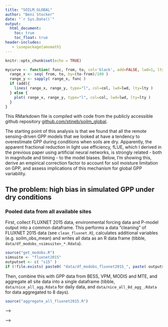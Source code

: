 ```yaml
---
title: "SOILM_GLOBAL"
author: "Beni Stocker"
date: "`r Sys.Date()`"
output:
  html_document:
    toc: true
    toc_float: true
header-includes:
   - \usepackage{amsmath}
---
```


```r
knitr::opts_chunk$set(echo = TRUE)
```

```r
mycurve <- function( func, from, to, col='black', add=FALSE, lwd=1, lty=1 ){
  range_x <- seq( from, to, by=(to-from)/100 )
  range_y <- sapply( range_x, func )
  if (add){
    lines( range_x, range_y, type="l", col=col, lwd=lwd, lty=lty )
  } else {
    plot( range_x, range_y, type="l", col=col, lwd=lwd, lty=lty )
  }
}

```

This RMarkdown file is compiled with code from the publicly accessible github repository [github.com/stineb/soilm_global](https://github.com/stineb/soilm_global).

The starting point of this analysis is that we found that all the remote sensing-driven GPP models that we looked at have a tendency to overestimate GPP during conditions when soils are dry. Apparently, the apparent fractional reduction in light use efficiency, fLUE, which I derived in the previous paper using artificial neural networks, is strongly related - both in magnitude and timing - to the model biases. Below, I'm showing this, derive an empirical correction factor to account for soil moisture limitation on GPP, and assess implications of this mechanism for global GPP variability. 

## **The problem**: high bias in simulated GPP under dry conditions

### Pooled data from all available sites

First, collect FLUXNET 2015 data, environmental forcing data and P-model output into a common dataframe. This performs a data "cleaning" of FLUXNET 2015 data (see `clean_fluxnet.R`), calculates additional variables (e.g. soilm_obs_mean) and writes all data as an R data frame (tibble, `data/df_modobs_<simsuite>_*.Rdata`).
```r
source("get_modobs.R")
simsuite <- "fluxnet2015"
outputset <- c( "s15" )
if (!file.exists( paste0( "data/df_modobs_fluxnet2015_", paste( outputset, collapse="_"), "_with_SWC_v4.Rdata" ) ) ) get_modobs( simsuite = simsuite, outputset = outputset )
```

Then, combine this with GPP data from BESS, VPM, MODIS and MTE, and aggregate all site data into a single dataframe (tibble, `data/nice_all_agg.Rdata` for daily data, and `data/nice_all_8d_agg_.Rdata` for data aggregated to 8 days).
```r
source("aggregate_all_fluxnet2015.R")
```

<!-- After pooling all data and calculating the bias of simulated GPP from different products (P-model, MODIS MOD17A2H GPP, FLUXCOM MTE) as the ratio of modelled over observed, the problem becomes evident (see boxplots below). There is a systematic relationship between the bias and soil dryness. This ratio is always higher under dry conditions (daily AET/PET>0.5) than under well-watered. It's a bit weird for FLUXCOM MTE and MODIS, where there is a substantial negative bias under well-watered conditions, but no bias under dry conditions - just all shifted to too low simulated GPP. The P-model is better behaved, having no bias under well-watered conditions, but a tendency to an increasingly high positive bias with declining daily AET/PET and soil moisture values (calculated using the SPLASH model).  The same is true for MTE and MODIS GPP, although the pattern is not as clear (not shown). Here the P-model is driven using EVI for quantifying fAPAR. This is arguably implausible. We are working on a re-calibration of the light utilisation parameter in the P-model in combination with actual fAPAR data which has generally higher values than EVI. -->
<!-- ```{r plot_all, fig.width=5, fig.height=4, eval=TRUE, message=FALSE, warning=FALSE} -->
<!-- source("plot_bias_all.R") -->
<!-- ``` -->

<!-- ### Pooled data from soil moisture focus sites -->

<!-- For a subset of the FLUXNET Tier 1 sites, a clear soil moisture control on light use efficiency is evident from the parallel CO2 flux, VPD, and and soil moisture data. These sites were used in the paper we have submitted and allow us here to investigate the bias in GPP model predictions to be related to the degree of soil moisture limitation. The latter is quantified by fLUE, the fractional of light use efficiency reduction due to soil moisture. -->

<!-- First, aggregate data for the subset of these 71 sites only. This also reads originally downloaded MODIS GPP files and saves data for each site as Rdata files. -->
<!-- ```{r aggregate_nn, warning=FALSE, eval=FALSE} -->
<!-- source("aggregate_nn_fluxnet2015.R") -->
<!-- ``` -->

<!-- Then align data along the start of "fLUE droughts". This also aggregates across drought events for each site and thereby quantifies the mean course of variables through drought events (not shown). Furthermore, this retains only datapoints that are either 20 days before the onset of a drought or during droughts and thereby allows us to focus on model bias associated with soil dryness. This uses only data with successcode 1, i.e. where a certain minimum number of days in the data were classified as *fLUE drought* in Stocker et al. (subm.). -->
<!-- ```{r align, warning=FALSE, eval=FALSE} -->
<!-- source("execute_reshape_align_nn_fluxnet2015.R") -->
<!-- ``` -->
<!-- For all GPP models, this shows a clear relationship between the apparent fractional reduction in light use efficiency (fLUE) and the model bias. Here, the ratio of observed-to-modelled is shown along the y-axes, indicating by how much modelled GPP would have to be scaled in order to match observations.  The straight red line is the 1:1 line and the fact that points cluster along it indicates that soil moisture effects on LUE are the dominant factor underlying model bias. Colors indicate the density of points. Small boxes with horizontal red lines show the most frequent value from a kernel density within fLUE bins and the vertical extent of the boxes the range of values where the kernel density lies above half its peak. The boxes to the right of each plot represent model bias (median, IQR) during the 20 days before fLUE drought onset. -->

<!-- ```{r plot_bias, eval=TRUE, message=FALSE, warning=FALSE} -->
<!-- source("plot_bias_nn.R") -->
<!-- ``` -->


<!-- ## **The solution**: Fitting an empirical soil moisture stress function -->
<!-- As documented above, there is a systematic bias of several remote-sensing based GPP models during droughts and this bias is strongly related, both in magnitude and timing, to the apparent effects of soil moisture on light use efficiency. These apparents effects are quantified by 'fLUE', derived with artificial neural networks as described in Stocker et al. (subm.). In addition, we found in Stocker et al. (subm.) that the sensitivity of LUE to progressive soil dryness is related to the mean aridity at the site. I.e., the dryness-related decline in LUE is particularly strong at the driest sites (mostly deserts, grasslands, savannahs), whereas sites at intermediate aridity (mostly mediterranean) exhibit a smaller maximum reduction in LUE. -->

<!-- The functional form of fLUE (here termed $\varphi$) versus soil moisture ($\theta$) is suggestive of a quadratic function that attains 1 for soil moisture above a certain threshold $\theta_0$ and held at 1 for soil moisture values above that (see Fig. 7 in Stocker et al., subm.), and has a y-axis intersect ($\varphi_0$) related to mean annual AET/PET, (see Fig. 9 in Stocker et al., subm.). The latter reflects the relationship between soil dryness sensitivity of LUE and mean aridity of the site. This soil moisture stress function ($\varphi(\theta)$) is described by: -->
<!-- $$ -->
<!--     \varphi =  -->
<!-- \begin{cases} -->
<!--     \beta(\theta - \theta_0)^2 + 1,& \theta \leq \theta_0\\ -->
<!--     1,              & \theta > \theta_0 -->
<!-- \end{cases} -->
<!-- $$ -->
<!-- where the "curvature coefficient" $\beta$ is defined by the maximum LUE reduction ($\varphi_0$) at low soil moisture ($\theta$=0), leading to $\beta=(\varphi_0-1)/\theta_0^2$. $\varphi_0$ is a linear function of the mean annual AET/PET, termed $\alpha$: -->
<!-- $$ -->
<!-- \varphi_0 = a + b \alpha -->
<!-- $$ -->


<!-- Here, I'm using these relationships to fit an empirical function that represents direct soil moisture effects on LUE.  -->

<!-- I tested several approaches to fit parameters $a$ and $b$. Best results were obtained by prescribing $\theta_0$ to 0.9 based on visual inspection of the functional form $\varphi(\theta)$ in Fig. 7 of Stocker et al. (subm.). To illustrate this, I document two approaches below. -->

<!-- ### Approach I: Fitting to fLUE -->

<!-- In the first step, a linear fit is derived between $\alpha$ at the respective site and $\varphi_0$, where $\varphi_0$ is derived from the data using the neural network method by Stocker et al. (subm.). This defines parameters $a$ and $b$, and hence $\beta$ in above equations. $\varphi_0$ is the mean fLUE in the lowest soil moisture quartile. This is identical to the linear regression of fLUE$_0$ to soil moisture shown in Stocker et al. (subm.) Fig. 9. -->
<!-- ```{r linearfit, message=FALSE, warning=FALSE, echo=FALSE} -->
<!-- library(dplyr) -->
<!-- load( "data/nice_nn_agg_lue_obs_evi.Rdata" )       # loads 'nice_agg' -->
<!-- ddf <- nice_agg -->
<!-- rm("nice_agg")  # rename to be a bit more concise -->

<!-- ## Use only sites where NN method worked (i.e. that had clear and identifiable soil moisture limitation) -->
<!-- successcodes <- read.csv( paste( myhome, "sofun/utils_sofun/analysis_sofun/fluxnet2015/successcodes.csv", sep="" ), as.is = TRUE ) -->
<!-- do.sites <- dplyr::filter( successcodes, successcode==1 | successcode==2 )$mysitename -->
<!-- ddf <- ddf %>% filter( mysitename %in% do.sites ) -->

<!-- ## Merge mean annual alpha (AET/PET) values into this dataframe -->
<!-- load( "../sofun/utils_sofun/analysis_sofun/fluxnet2015/data/alpha_fluxnet2015.Rdata" )  # loads 'df_alpha' -->
<!-- ddf <- ddf %>% left_join( rename( df_alpha, meanalpha=alpha ), by="mysitename" ) -->
<!-- source("get_linearfit.R") -->
<!-- source("plot_linearfit.R") -->

<!-- # usesites <- read.csv("use_biaseval.csv") %>% mutate( use_biaseval=ifelse(is.na(use_biaseval), FALSE, TRUE ) ) -->
<!-- linearfit  <- get_linearfit( filter( ddf, ratio_obs_mod_pmodel < 5 ), monthly=FALSE ) -->
<!-- plot_linearfit( linearfit ) -->
<!-- save( linearfit,  file="data/linearfit.Rdata" ) -->
<!-- ``` -->

<!-- In summary, this method derives the following fitting parameters: $a=$ `r round( coef( linearfit$linmod ), 2 )[1]` and $b=$ `r round( coef( linearfit$linmod ), 2 )[2]`. -->

<!-- Given the estimate of $\varphi_0$ as a function of $\alpha$ at each site, we can calculate the soil moisture stress function using daily varying soil moisture data and evaluate whether accounting for this resolves the bias of modelled GPP at low soil moisture. Here, I'm assessing this with GPP predictions from the P-model. -->
<!-- ```{r correct_linearfit, message=FALSE, warning=FALSE, echo=FALSE} -->
<!-- calc_flue_est_alpha <- function( x, alpha, apar, bpar, cpar, dpar ){ -->
<!--   flue0 <- apar + bpar * alpha -->
<!--   beta  <- (flue0 - 1.0) / (cpar - dpar)^2 -->
<!--   flue_est <- beta * (x - dpar)^2 + 1 -->
<!--   return( flue_est ) -->
<!-- } -->

<!-- ## add estimated fLUE to ddf -->
<!-- ddf <- ddf %>% mutate( flue_est = calc_flue_est_alpha( soilm_mean, alpha=meanalpha, apar=coef(linearfit$linmod)[1], bpar=coef(linearfit$linmod)[2], cpar=0.125, dpar=0.75 ) ) -->

<!-- ## evaluate bias~soil moisture -->
<!-- nbins <- 5 -->
<!-- binwidth <- 1/nbins -->
<!-- alphabins <- seq( from=0, to=1, by=binwidth ) -->
<!-- soilmbins <- seq( from=0, to=1, by=binwidth ) -->
<!-- ddf <- ddf %>% mutate( inalphabin = cut( as.numeric(alpha), breaks = alphabins ), insoilmbin = cut( as.numeric(soilm_mean), breaks = soilmbins ) ) -->

<!-- bp <- boxplot( log( bias_pmodel ) ~ insoilmbin, data=ddf, col="tomato", las=1, outline = FALSE, na.rm=TRUE, add=FALSE, at=(soilmbins[1:nbins]+1/nbins*0.3), boxwex=0.03, xlim=c(0,1), ylab="log of obs./mod.", xlab="soil moisture bins" ) -->
<!-- bp <- boxplot( log( bias_pmodel * flue_est ) ~ insoilmbin, data=ddf, col="royalblue3", las=1, outline = FALSE, na.rm=TRUE, add=TRUE, at=(soilmbins[1:nbins]+1/nbins*0.6), boxwex=0.03, axes=FALSE, xlim=c(0,1) ) -->
<!-- abline( h=0.0, lty=3 ) -->
<!-- legend("bottomleft", c("P-model", "P-model, corrected"), bty="n", fill=c("tomato", "royalblue3") ) -->
<!-- ``` -->

<!-- Above boxplot shows that the bias in predicted GPP is reduced but not resolved. Apparently, the predicted LUE reduction at low soil moisture is generally not strong enough. Therefore, I tried another method. -->

<!-- ### Approach II: Fitting to the model bias -->

<!-- In contrast to the method above, I'm fitting parameters $a$ and $b$ not to the maximum fLUE reduction, but directly to the bias in modelled versus observed GPP (for the P-model), i.e. to the ratio of observed over modelled GPP as a function of soil moisture. First, a quadratic function of the form described above (Eq. XXX) is fitted to the ratio of observed versus modelled GPP for each site individually. This yields a site-specific relationship of model bias with soil moisture and defines the maximum LUE reduction (or LUE correction) at low soil moisture ($\varphi_0$) for each site. Second, $\varphi_0$ is regressed to $\alpha$ as above. -->

<!-- ```{r get_linearfit2_ratio, warning=FALSE, message=FALSE, echo=FALSE} -->
<!-- ## load additional functions -->
<!-- source("get_linearfit2.R") -->
<!-- source("stress_quad_1sided.R") -->

<!-- ## Use fixed point (soil moisture) above which stress function is 1 (no stress) -->
<!-- x0_fix <- 0.9 -->
<!-- linearfit2 <- get_linearfit2( ddf, target="ratio_obs_mod_pmodel", monthly=FALSE, bin=FALSE, x0_fix=x0_fix ) -->
<!-- save( linearfit2, file="data/linearfit2_ratio.Rdata" ) -->
<!-- ``` -->

<!-- This generally leads to a stronger sensitivity to soil moisture across the whole aridity spectrum. Compare to the solid line to dashed line, where the solid line represents the regression from approach II and the dashed line from approach I. -->
<!-- ```{r plot_linearfit2_ratio, warning=FALSE, message=FALSE, echo=FALSE} -->
<!-- source("plot_linearfit2.R") -->

<!-- ## plot fLUE0 vs. mean alpha -->
<!-- plot_linearfit2( linearfit2, linearfit, df=ddf ) -->
<!-- ``` -->

<!-- This approach (II) effectively resolves the bias in P-model GPP predictions across even at very low soil moisture, as shown by the boxplots below (logarithm of observed over modelled in soil moisture bins). -->
<!-- ```{r correct_linearfit2_ratio, warning=FALSE, message=FALSE, echo=FALSE} -->
<!-- ## add estimated fLUE to ddf -->
<!-- ddf <- ddf %>% mutate( flue_est = stress_quad_1sided_alpha( soilm_mean, meanalpha, x0_fix, coef(linearfit2$linmod)[["(Intercept)"]], coef(linearfit2$linmod)[["meanalpha"]] ) ) -->

<!-- ## re-define bins for evaluation -->
<!-- nbins <- 5 -->
<!-- binwidth <- 1/nbins -->
<!-- alphabins <- seq( from=0, to=1, by=binwidth ) -->
<!-- soilmbins <- seq( from=0, to=1, by=binwidth ) -->
<!-- ddf <- ddf %>% mutate( inalphabin = cut( as.numeric(alpha), breaks = alphabins ), insoilmbin = cut( as.numeric(soilm_mean), breaks = soilmbins ) ) -->

<!-- ## plot boxplot: bias by soil moisture bin -->
<!-- bp1 <- boxplot( log( bias_pmodel ) ~ insoilmbin, data=ddf, col="tomato", las=1, outline = FALSE, na.rm=TRUE, add=FALSE, at=(soilmbins[1:nbins]+1/nbins*0.3), boxwex=0.05, xlim=c(0,1), ylab="log of obs./mod.", xlab="soil moisture bins"  ) -->
<!-- bp4 <- boxplot( log( bias_pmodel * flue_est ) ~ insoilmbin, data=ddf, col="springgreen3", las=1, outline = FALSE, na.rm=TRUE, add=TRUE, at=(soilmbins[1:nbins]+1/nbins*0.7), boxwex=0.05, axes=FALSE, xlim=c(0,1) ) -->
<!-- abline( h=0.0, lty=3 ) -->
<!-- legend("bottomleft", c("P-model", "P-model, corrected"), bty="n", fill=c("tomato", "springgreen3") ) -->
<!-- ``` -->

<!-- <!-- The following figures illustrate the empirical soil moisture stress function (red) and fLUE values at each site. Note that fLUE values themselves are not used for this fitting and that the y-axis intersect of the red curve is is a function of $\alpha$ at the site. --> -->

<!-- <!-- ![](fig/fit_to_bias_plot_per_site.pdf) --> -->

<!-- In summary, this method derives the following fitting parameters: $a=$ `r round( coef( linearfit2$linmod ), 2 )[1]` and $b=$ `r round( coef( linearfit2$linmod ), 2 )[2]` (`apar` and `bpar` in code below). This is the R code that implements this soil moisture stress function: -->
<!-- ```{r empirical_function, eval=FALSE} -->
<!-- stress_quad_1sided_alpha <- function( x, alpha, x0, apar, bpar ){ -->
<!-- 	y0 <- apar + bpar * alpha -->
<!-- 	beta <- (1 - y0) / x0^2 -->
<!--   outstress <- 1.0 - beta * ( x - x0 ) ^ 2 -->
<!--   outstress <- ifelse( x>x0, 1, outstress ) -->
<!--   return( outstress ) -->
<!-- } -->
<!-- ``` -->
<!-- Here, `x0` is set to 0.9. `alpha` is $\alpha$ (AET/PET, mean over daily values per site), and `x` is soil moisture. -->

<!-- ## **Implications** -->

<!-- After deriving an empirical correction function to remove the bias in the P-model during dry soil conditions, I applied this function (with $a$ and $b$ fitted using approach II) for global P-model simulations. Two simulations were carried out: -->

<!-- - `s0`: no additional soil moisture stress on GPP considered (original model version) -->
<!-- - `s1`: with additional soil moisture stress -->

<!-- Using P-model results, I am visualising the soil moisture effects on the mean GPP and its interannual variability. -->

<!-- ### Processing output files. -->
<!-- The following bash script uses CDO commands to derive statistics (mean, variance, relative variance) at the global and at the gridcell levels. -->
<!-- ```{r, eval=FALSE} -->
<!-- system( "./proc_nc_fields.sh" ) -->
<!-- ``` -->

<!-- ### Soil moisture reduction of mean annual GPP -->

<!-- ```{r map_effects_gpp_mean, echo=FALSE, warning=FALSE, message=FALSE} -->
<!-- source("map_effects_gpp_mean.R") -->
<!-- ``` -->

<!-- ### Soil moisture effect on variance in annual GPP  -->
<!-- ```{r map_effects_gpp_var, echo=FALSE, warning=FALSE, message=FALSE} -->
<!-- source("map_effects_gpp_var.R") -->
<!-- ``` -->

<!-- ### Soil moisture effect on relative variance in annual GPP  -->
<!-- Relative variance is the absolute variance divided by the mean. I'm quantifying the **amplification factor** ($A$) of the relative variance in annual GPP, quantified as: -->
<!-- $$ -->
<!-- A=\frac{\text{var}(GPP_{s1})\;\overline{GPP_{s0}}}{\text{var}(GPP_{s0})\;\overline{GPP_{s1}}} -->
<!-- $$ -->
<!-- ```{r map_effects_gpp_relvar, echo=FALSE, warning=FALSE, message=FALSE} -->
<!-- source("map_effects_gpp_relvar.R") -->
<!-- ``` -->

<!-- This shows that... -->

<!-- - Soil moisture effects on light use efficiency substantially reduce annual GPP. At the global level this is by around 15%.  -->
<!-- - Additionally accounting for soil moisture limitation drastically increases the relative variance of annual GPP at the gridcell level. Below are the quantiles of the amplification factor of relative variance, shown also on the map above (see inset: empirical cumulative distribution function of the amplification factor on log scale axes). -->

<!-- - Accounting for soil moisture effects increases variability in annual GPP especially in semi-arid regions. These are the dominant drivers of carbon cycle variability at global and annual scales. How is global variability affected? (see below) -->

<!-- The mean amplification is: -->
<!-- ```{r echo=FALSE} -->
<!-- load("data/ampl_relvar.Rdata") -->
<!-- print( paste( mean( vec )) ) -->
<!-- ``` -->

<!-- The quantiles of the amplification factor are: -->
<!-- ```{r echo=FALSE} -->
<!-- print( quantile( vec, probs=( c(0.5,0.75, 0.9, 0.95, 0.99, 0.999 ) ) ) ) -->
<!-- ``` -->
<!-- This is also illustrated by the inset in the previous plot which shows the empirical cumulative distribution function of the amplification factor $A$. -->

<!-- ### Implications for IAV of global GPP  -->
<!-- Next, I'm assessing the effect of the soil moisture correction for interannual variability in GPP. Analysis shown above shows that the at the gridcell level, variance in annual GPP is substantially enhanced by soil moisture effects. Does this translate into an enhancement of the variance in global GPP? -->

<!-- Here, using the P-model, $A$ at the global scale is calculated to be: -->
<!-- ```{r echo=FALSE} -->
<!-- nc <- nc_open( paste0( myhome, "/data/pmodel_fortran_output/gpp_pmodel_s0_RELVAR_GLOB.nc" ) ) -->
<!-- relvar_s0 <- ncvar_get( nc, varid="gpp" ) -->
<!-- nc_close(nc) -->

<!-- nc <- nc_open( paste0( myhome, "/data/pmodel_fortran_output/gpp_pmodel_s1_RELVAR_GLOB.nc" ) ) -->
<!-- relvar_s1 <- ncvar_get( nc, varid="gpp" ) -->
<!-- nc_close(nc) -->

<!-- print(relvar_s1/relvar_s0) -->
<!-- ``` -->
<!-- Hence, the relative variance (variance in global total annual GPP divided by its mean) does not increase. The contrary is the case: it even decreases slightly. How can this be understood? The suspicion is that this is the scale dependence, also found by Jung et al. (2017). This is investigated below. -->

<!-- #### Ahlstroem plot -->
<!-- First analysis, I quantified the "Ahlstroem-f" (see Eq. 1 in Ahlstroem et al., 2015). This index quantifies for each gridcell its contribution to global interannual variability. If it's positive, then the gridcell's variability is in sync with global anomalies, i.e. has a positive contribution to global anomalies - the bigger the value the bigger its contribution. If positive and negative values are equally frequent and big, they cancel each other out, leaving zero global interannual variability. It is defined as: -->
<!-- $$ -->
<!-- f_j = \frac{\sum_t \frac{x_{jt}|X_t|}{X_t}}{\sum_t |X_t|} -->
<!-- $$ -->
<!-- where $x_{jt}$ is the flux anomaly (departure from a long-term trend) for region $j$ at time $t$ (in years), and $X_t$ is the global flux anomaly, so that $X_t=\sum_j x_{jt}$. By this definition $f_j$ is the average relative anomaly $x_{jt}/X_t$ for region $j$, weighted with the absolute global anomaly $|X_t|$ (text copied from Ahlstroem et al., 2015). -->

<!-- Here, the flux anomaly $x_{jt}$ is the diference in detrended GPP from simulations `s1` and `s0`: -->
<!-- $$ -->
<!-- x_{jt} = \Delta\text{GPP}_{s0} - \Delta\text{GPP}_{s1} -->
<!-- $$ -->
<!-- where $\Delta\text{GPP}$ the annual anomaly from its mean linear trend over 1982-2011. -->

<!-- ```{r plot_ahlstroem, warning=FALSE, message=FALSE} -->
<!-- source("plot_ahlstroem.R") -->
<!-- ``` -->

<!-- This shows that Australia, sub-tropical southern Africa, and other red-colored regions are counteracted by blue-colored regions. Regional responses are becoming decoupledat scales of 10-20 degrees. This becomes even more evident by the analysis below: -->

<!-- #### Jung plot -->
<!-- To look at the spatial scale-dependence of the amplification factor, I did a similar analysis as in Jung et al. (2017). -->

<!-- First, create grid definition files for remapping with CDO. These are stored in `./grids/` as text files. -->
<!-- ```{r do_jung, warning=FALSE, eval=FALSE, message=FALSE} -->
<!-- source("define_grids.R") -->
<!-- source("regrid_jung.R") -->
<!-- ``` -->

<!-- Then evaluate the amplification of relative variance of annual GPP as a function of spatial resolution. -->
<!-- ```{r plot_jung, warning=FALSE, message=FALSE} -->
<!-- source("plot_jung.R") -->
<!-- ``` -->

<!-- This figure shows the amplification factor with the solid line as the mean, and shaded areas as the 1%/99%, 5%/95%, 10%/90%, and 25%/75% quantile ranges. Apparently, **the soil moisture-related amplification of relative variance in annual GPP is scale dependent.** (I'll have to think of more human-friendly words to describe this result). The bias of common remote-sensing based GPP estimates under dry conditions does not translate into an underestimation of the IAV of global GPP. However, at the smaller scales, IAV is drastically underestimated when not accounting for soil moisture effects. -->

<!-- For most gridcells (within the lower and upper quartiles), the amplification factor only starts to decline around 20 degrees. This reflects the spatial scale of the patterns in the Ahlstroem plot above. -->

<!-- ## Additional analyses -->

<!-- ### Distribution of variance in annual GPP -->
<!-- Considering that the remote-sensing driven GPP models (below termed RS-models) have a commong high bias related to soil moisture effects on LUE, I expected that these models should also have a tendency to underestimate variability at the gridcell level. But what's the reference? I compared them to DGVMs from the TRENDY bunch. -->

<!-- Below, I'm plotting the distribution of gridcell-level variance and relative variance in annual GPP for different models. 30-year time series are available from the P-model (driven by fAPAR) and the two MTE products, and for the TRENDY models. For other RS-models (MOD17AH2, BESS, VPM), only 10 year time series are evaluated, but the general picture is the same.   -->
<!-- ```{r plot_gridcell_iav, warning=FALSE, message=FALSE} -->
<!-- source("plot_gridcell_iav.R") -->
<!-- ``` -->

<!-- The comparison of the P-model to other RS-models and to TRENDY DGVMs doesn't give a clear picture: -->

<!-- - The difference between P-model `s0` and `s1` doesn't look impressive in this plot (logarithmic x-axis!). -->
<!-- - P-model has a much higher variance (absolute and relative) in gridcell-level annual GPP than the two MTE products and BESS, but looks very similar to MOD17AH2 (that's the latest MODIS GPP) and VPM. However, note that MTE FLUXCOM has a variance that is about 2 orders of magnitude smaller than all the other's. BESS and MTE about one order of magnitude smaller. Huge discrepancies! -->
<!-- - Compared to TRENDY models, relative variance in the P-model middle-of-the-road, but the spread between models is very large (>1 order of magnitude). Moving from `s0` to `s1` (= additionally accounting for soil moisture limitation) induces a smaller change in relative variance than the order of the model spread. DGVMs don't really serve us here helping to discriminate whether accounting for the soil moisture effect moves the P-model (as a representant of RS-models) to a more realistic range (considering that DGVMs do acccount for soil moisture limitation and should therefore be more realistic). -->

<!-- I'm a bit unsre if and if so how I should use these results. But anyhow, the effort of looking into this wasn't in vain. It lead me on to another track, wich I will let you know about asap... -->

<!-- ### Extreme events -->
<!-- Accounting for the soil moisture effect should also affect the distribution of extreme events. With negative GPP extremes that are related to drought becoming more negative (additional GPP reduction by soil moisture), the tails of the distribution may get fatter. On the other hand, smaller events, otherwise not detected/simulated may be more frequent. -->

<!-- We applied Jakob's method to identify contingent GPP anomalies in time and space as extreme events. A binary 3D field (space x time) is defined with *true* for points where the GPP anomaly is in the lower 5% quantile w.r.t. the distribution of all values in space and time. The integral of these anomalies across contingent regions in space-time quantify extremes as the GPP "loss" in units of PgC yr$^{-1}$. We derived the distribution of these extremes using monthly aggregated outputs from the two P-model simulations.  -->

<!-- While the question at hand here sounds highly exciting, the results are not. The difference between the distribution is not that big. The top 20-or-so events are a bit bigger in the `s1` simulation (however, the top 1 and 2 events are bigger in the `s0` simulation). -->
<!-- ![](fig/extremes.pdf) -->


<!-- The gridcell-level change in variance shown by maps above should be clearly visible in its distribution function. Also at this scale, P-model suggests a much higher variability than MTE GPP. And again, the TRENDY model don't allow us to argue that when including soil moisture stress, we get closer to a (realistic) DGVM with a satellite-driven GPP estimate. There are some models out there that have an even larger variability than the P-model (e.g. LPJ-GUESS or LPX). I'm showing density plots with straight and with logarithmic axes. -->
<!-- ```{r plot_gridcell_iav, echo=FALSE, warning=FALSE} -->
<!-- source("plot_gridcell_iav.R") -->
<!-- ``` -->

<!-- In spite of the substantial amplification of variance in annual GPP at the gridcell level, the variance of *global* annual GPP is not affected by the soil moisture correction. -->

<!-- As shown in the figure below, adding the soil moisture limitation to the P-model (black dashed vs. black line) results in a wider distribution of annual GPP anomalies from the mean trend (a.k.a. interannual variability). MTE GPP has a much narrower distribution. Comparison to TRENDY models is not so clear: Some models have a very small interannual variability, some have a large one, comparable to P-model. However, it looks like the P-model has the largest IAV. I guess we cannot really constrain these global total GPP IAV values with (global scale) observations, can we? -->

<!-- ```{r plot_global_iav, echo=FALSE, warning=FALSE} -->
<!-- source("plot_global_iav.R") -->
<!-- ``` -->


<!-- This is due to counteracting contributions from different regions. -->

